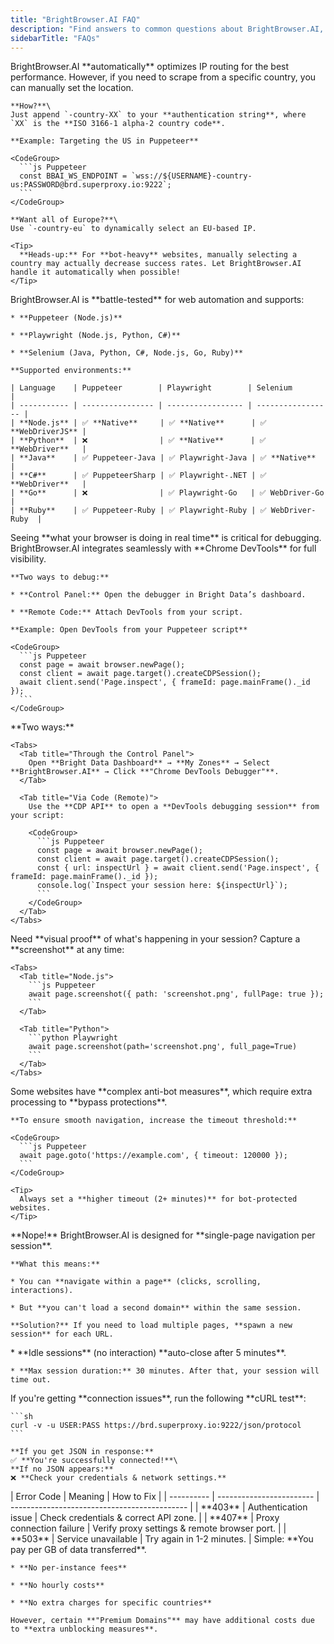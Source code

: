 ```yaml
---
title: "BrightBrowser.AI FAQ"
description: "Find answers to common questions about BrightBrowser.AI, including supported languages, debugging techniques, and best practices."
sidebarTitle: "FAQs"
---
```


<AccordionGroup>
  <Accordion title="Can I force BrightBrowser.AI to use a specific country?">
    BrightBrowser.AI **automatically** optimizes IP routing for the best performance. However, if you need to scrape from a specific country, you can manually set the location.

    **How?**\
    Just append `-country-XX` to your **authentication string**, where `XX` is the **ISO 3166-1 alpha-2 country code**.

    **Example: Targeting the US in Puppeteer**

    <CodeGroup>
      ```js Puppeteer
      const BBAI_WS_ENDPOINT = `wss://${USERNAME}-country-us:PASSWORD@brd.superproxy.io:9222`;
      ```
    </CodeGroup>

    **Want all of Europe?**\
    Use `-country-eu` to dynamically select an EU-based IP.

    <Tip>
      **Heads-up:** For **bot-heavy** websites, manually selecting a country may actually decrease success rates. Let BrightBrowser.AI handle it automatically when possible!
    </Tip>
  </Accordion>

  <Accordion title="Which languages and automation tools does BrightBrowser.AI support?">
    BrightBrowser.AI is **battle-tested** for web automation and supports:

    * **Puppeteer (Node.js)**

    * **Playwright (Node.js, Python, C#)**

    * **Selenium (Java, Python, C#, Node.js, Go, Ruby)**

    **Supported environments:**

    | Language    | Puppeteer        | Playwright        | Selenium          |
    | ----------- | ---------------- | ----------------- | ----------------- |
    | **Node.js** | ✅ **Native**     | ✅ **Native**      | ✅ **WebDriverJS** |
    | **Python**  | ❌                | ✅ **Native**      | ✅ **WebDriver**   |
    | **Java**    | ✅ Puppeteer-Java | ✅ Playwright-Java | ✅ **Native**      |
    | **C#**      | ✅ PuppeteerSharp | ✅ Playwright-.NET | ✅ **WebDriver**   |
    | **Go**      | ❌                | ✅ Playwright-Go   | ✅ WebDriver-Go    |
    | **Ruby**    | ✅ Puppeteer-Ruby | ✅ Playwright-Ruby | ✅ WebDriver-Ruby  |
  </Accordion>

  <Accordion title="How do I debug my BrightBrowser.AI session?">
    Seeing **what your browser is doing in real time** is critical for debugging. BrightBrowser.AI integrates seamlessly with **Chrome DevTools** for full visibility.

    **Two ways to debug:**

    * **Control Panel:** Open the debugger in Bright Data’s dashboard.

    * **Remote Code:** Attach DevTools from your script.

    **Example: Open DevTools from your Puppeteer script**

    <CodeGroup>
      ```js Puppeteer
      const page = await browser.newPage();
      const client = await page.target().createCDPSession();
      await client.send('Page.inspect', { frameId: page.mainFrame()._id });
      ```
    </CodeGroup>
  </Accordion>

  <Accordion title="How do I access the BrightBrowser.AI Debugger?">
    **Two ways:**

    <Tabs>
      <Tab title="Through the Control Panel">
        Open **Bright Data Dashboard** → **My Zones** → Select **BrightBrowser.AI** → Click **"Chrome DevTools Debugger"**.
      </Tab>

      <Tab title="Via Code (Remote)">
        Use the **CDP API** to open a **DevTools debugging session** from your script:

        <CodeGroup>
          ```js Puppeteer
          const page = await browser.newPage();
          const client = await page.target().createCDPSession();
          const { url: inspectUrl } = await client.send('Page.inspect', { frameId: page.mainFrame()._id });
          console.log(`Inspect your session here: ${inspectUrl}`);
          ```
        </CodeGroup>
      </Tab>
    </Tabs>
  </Accordion>

  <Accordion title="How can I take a screenshot of my session?">
    Need **visual proof** of what's happening in your session? Capture a **screenshot** at any time:

    <Tabs>
      <Tab title="Node.js">
        ```js Puppeteer
        await page.screenshot({ path: 'screenshot.png', fullPage: true });
        ```
      </Tab>

      <Tab title="Python">
        ```python Playwright
        await page.screenshot(path='screenshot.png', full_page=True)
        ```
      </Tab>
    </Tabs>
  </Accordion>

  <Accordion title="Why does my page take longer to load than expected?">
    Some websites have **complex anti-bot measures**, which require extra processing to **bypass protections**.

    **To ensure smooth navigation, increase the timeout threshold:**

    <CodeGroup>
      ```js Puppeteer
      await page.goto('https://example.com', { timeout: 120000 });
      ```
    </CodeGroup>

    <Tip>
      Always set a **higher timeout (2+ minutes)** for bot-protected websites.
    </Tip>
  </Accordion>

  <Accordion title="Can I navigate to multiple pages in one session?">
    **Nope!** BrightBrowser.AI is designed for **single-page navigation per session**.

    **What this means:**

    * You can **navigate within a page** (clicks, scrolling, interactions).

    * But **you can't load a second domain** within the same session.

    **Solution?** If you need to load multiple pages, **spawn a new session** for each URL.
  </Accordion>

  <Accordion title="How long can my session stay active?">
    * **Idle sessions** (no interaction) **auto-close after 5 minutes**.

    * **Max session duration:** 30 minutes. After that, your session will time out.
  </Accordion>

  <Accordion title="How do I verify my connection?">
    If you're getting **connection issues**, run the following **cURL test**:

    ```sh
    curl -v -u USER:PASS https://brd.superproxy.io:9222/json/protocol
    ```

    **If you get JSON in response:**
    ✅ **You're successfully connected!**\
    **If no JSON appears:**
    ❌ **Check your credentials & network settings.**
  </Accordion>

  <Accordion title="What are the most common error codes?">
    | Error Code | Meaning                  | How to Fix                                   |
    | ---------- | ------------------------ | -------------------------------------------- |
    | **403**    | Authentication issue     | Check credentials & correct API zone.        |
    | **407**    | Proxy connection failure | Verify proxy settings & remote browser port. |
    | **503**    | Service unavailable      | Try again in 1-2 minutes.                    |
  </Accordion>

  <Accordion title="How does BrightBrowser.AI pricing work?">
    Simple: **You pay per GB of data transferred**.

    * **No per-instance fees**

    * **No hourly costs**

    * **No extra charges for specific countries**

    However, certain **"Premium Domains"** may have additional costs due to **extra unblocking measures**.
  </Accordion>
</AccordionGroup>